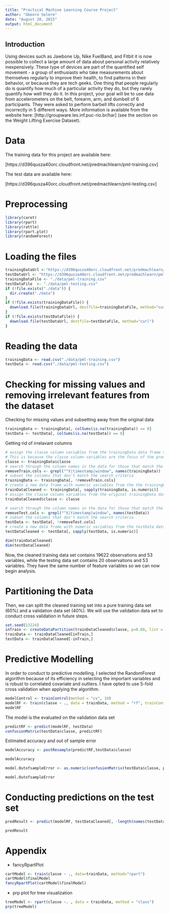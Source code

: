 ```yaml
---
title: "Practical Machine Learning Course Project"
author: "Gbenro Selere"
date: "August 20, 2015"
output: html_document
---
```


## Introduction

Using devices such as Jawbone Up, Nike FuelBand, and Fitbit it is now possible to collect a large amount of data about personal activity relatively inexpensively. These type of devices are part of the quantified self movement - a group of enthusiasts who take measurements about themselves regularly to improve their health, to find patterns in their behavior, or because they are tech geeks. One thing that people regularly do is quantify how much of a particular activity they do, but they rarely quantify how well they do it. In this project, your goal will be to use data from accelerometers on the belt, forearm, arm, and dumbell of 6 participants. They were asked to perform barbell lifts correctly and incorrectly in 5 different ways. More information is available from the website here: [http://groupware.les.inf.puc-rio.br/har] (see the section on the Weight Lifting Exercise Dataset). 

# Data

The training data for this project are available here: 

[https://d396qusza40orc.cloudfront.net/predmachlearn/pml-training.csv]

The test data are available here: 

[https://d396qusza40orc.cloudfront.net/predmachlearn/pml-testing.csv]


# Preprocessing

```r
library(caret)
library(rpart)
library(rattle)
library(rpart.plot)
library(randomForest)
```


# Loading the files

```r
trainingDataUrl <-"https://d396qusza40orc.cloudfront.net/predmachlearn/pml-training.csv"
testDataUrl <- "https://d396qusza40orc.cloudfront.net/predmachlearn/pml-testing.csv"
trainingDataFile <- "./data/pml-training.csv"
testDataFile  <- "./data/pml-testing.csv"
if (!file.exists("./data")) {
  dir.create("./data")
}
if (!file.exists(trainingDataFile)) {
  download.file(trainingDataUrl, destfile=trainingDataFile, method="curl")
}
if (!file.exists(testDataFile)) {
  download.file(testDataUrl, destfile=testDataFile, method="curl")
}
```

# Reading the data

```r
trainingData <- read.csv("./data/pml-training.csv")
testData <- read.csv("./data/pml-testing.csv")
```

# Checking for missing values and removing irrelevant features from the dataset

Checking for missing values and subsetting away from the original data

```r
trainingData <- trainingData[, colSums(is.na(trainingData)) == 0] 
testData <- testData[, colSums(is.na(testData)) == 0] 
```

Getting rid of irrelavant columns

```r
# assign the classe column variables from the trainingData data frame to a data frame.
# This is because the classe column variables are the focus of the predictions and we need # to preserve them in their raw form.
classe <- trainingData$classe
# search through the column names in the data for those that match the search criteria
removeTrain.cols <- grepl("^X|timestamp|window", names(trainingData))
# subset the columns that don't match the search criteria
trainingData <- trainingData[, !removeTrain.cols]
# create a new data frame with numeric variables from the the trainingData data frame
trainDataCleaned <- trainingData[, sapply(trainingData, is.numeric)]
# assign the classe column variables from the original trainingData data frame to the new  # cleaned training data
trainDataCleaned$classe <- classe

# search through the column names in the data for those that match the search criteria
removeTest.cols <- grepl("^X|timestamp|window", names(testData))
# subset the columns that don't match the search criteria
testData <- testData[, !removeTest.cols]
# create a new data frame with numeric variables from the testData data frame
testDataCleaned <- testData[, sapply(testData, is.numeric)]
```

```r
dim(trainDataCleaned)
dim(testDataCleaned)
```

Now, the cleaned training data set contains 19622 observations and 53 variables, while the testing data set contains 20 observations and 53 variables. They have the same number of feature variables so we can now begin analysis.


# Partitioning the Data

Then, we can split the cleaned training set into a pure training data set (60%) and a validation data set (40%). We will use the validation data set to conduct cross validation in future steps.
```r
set.seed(13224)
inTrain <- createDataPartition(trainDataCleaned$classe, p=0.60, list = FALSE)
trainData <- trainDataCleaned[inTrain,]
testData <- trainDataCleaned[-inTrain,]
```


# Predictive Modelling

In order to conduct to predictive modelling, I selected the RandomForest algorithm because of its efficiency in selecting the important variables and is robust to correlated covariate and outliers. I have opted to use 5-fold cross validation when applying the algorithm.

```r
modelControl <- trainControl(method = "cv", 10)
modelRF <- train(classe ~ ., data = trainData, method = "rf", trainControl = modelControl)
modelRF
```

The model is the evaluated on the validation data set

```r
predictRF <- predict(modelRF, testData)
confusionMatrix(testData$classe, predictRF)
```

Estimated accuracy and out of sample error

```r
modelAccuracy <- postResample(predictRF,testData$classe)

modelAccuracy

model.OutofsampleError <- as.numeric(confusionMatrix(testData$classe, predictRF)$overall[1])

model.OutofsampleError

```

# Conducting predictions on the test set

```r
predResult <- predict(modelRF, testDataCleaned[, -length(names(testDataCleaned))])

predResult

```


# Appendix

- fancyRpartPlot

```r
cartModel <- train(classe ~ ., data=trainData, method="rpart")
cartModel$finalModel
fancyRpartPlot(cartModel$finalModel)
```

- prp plot for tree visualization
```r
treeModel <- rpart(classe ~. , data = trainData, method = "class")
prp(treeModel)
```